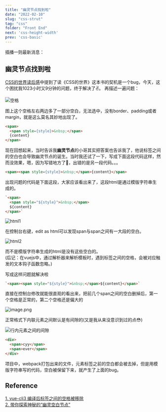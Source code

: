 ```yaml
---
title: "幽灵节点找到啦"
date: "2022-02-10"
slug: "css-strut"
tag: "css"
folder: "Front End"
next: 'css-height-width'
prev: 'css-basic'
---
```


插播一则最新消息：
## 幽灵节点找到啦
<a target="_blank" href="/blog/css/">CSS的世界读后感</a>中提到了读《CSS的世界》这本书的契机是一个bug，今天，这个困扰我1023小时又9分钟的问题，终于解决了✌️。
再描述一遍问题：

![空格](./index/space.png)

图上这个空格左右两边多了一部分空白，无法选中，没有border、padding或者margin，就是这么莫名其妙地出现了。
```html
<span>
  <span style={style}>&nbsp;</span>
  {content}
</span>
```
现在回想起来，当时告诉我**幽灵节点**的小哥其实把答案也告诉我了，他说标签之间的空白也会导致幽灵节点的诞生。当时我还试了一下，写成下面这段代码这样，然而没效果，嗯，因为写错地方了🧎，出错的是另一段代码。。。
```html
<span><span style={style}>&nbsp;</span>{content}</span>
```
出现问题的代码是下面这段，大家应该看出来了，这段html是通过模版字符串生成的。
```html
`<span>
  <span style="${style}">&nbsp;</span>
  ${content}
</span>`
```

![html1](./ghost/html-1.webp)

在控制台右键，edit as html可以发现span与span之间有一大段的空白。

![html2](./ghost/html-2.webp)

而不是模版字符串生成的html是没有这些空白的。  
(后记：在vuejs中，通过解析器来解析模板时，遇到标签之间的空格，会被对应触发的文本钩子函数忽略。)

写成这样问题就解决啦
```html
`<span><span style="${style}">&nbsp;</span>${content}</span>`
```
直接在控制台修改就能很直观的看出来，把前几个span之间的空白删掉后，第一个空格是正常的，第二个空格还是偏大的

![image.png](./ghost/normal.webp)

正常格式下内联元素之间默认是有间隙的(又是我从来没意识到过的点😳)

![行内元素之间的间隙](./ghost/inline.webp)

```html
<div>
  <span>cyy</span>
  <span>ever</span>
</div>
```
项目中，webpack打包出来的文件，元素标签之前的空白都会被去掉，但是用模版字符串写的代码，空白被保留下来，就产生了上面的bug。

## Reference
[1. vue-cli3 编译后标签之间的空格被移除](https://blog.csdn.net/u013861985/article/details/95793298)  
[2. 带你探索神秘的“幽灵空白节点”](https://zhuanlan.zhihu.com/p/391118319)

